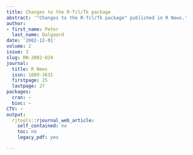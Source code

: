```yaml
---
title: Changes to the R-Tcl/Tk package
abstract: '"Changes to the R-Tcl/Tk package" published in R News.'
author:
- first_name: Peter
  last_name: Dalgaard
date: '2002-12-01'
volume: 2
issue: 3
slug: RN-2002-024
journal:
  title: R News
  issn: 1609-3631
  firstpage: 25
  lastpage: 27
packages:
  cran: ~
  bioc: ~
CTV: ~
output:
  rjtools::rjournal_web_article:
    self_contained: no
    toc: no
    legacy_pdf: yes

---
```


